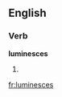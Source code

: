 ==English==

===Verb===
'''luminesces'''

# {{third-person singular of|luminesce}}
{{count page|[[Wiktionary:Page count]]}}

[[fr:luminesces]]